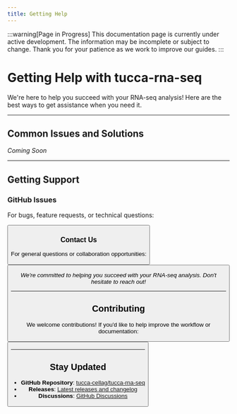 ```yaml
---
title: Getting Help
---
```



:::warning[Page in Progress]
This documentation page is currently under active development. The information
may be incomplete or subject to change. Thank you for your patience as we work
to improve our guides.
:::

# Getting Help with tucca-rna-seq

We're here to help you succeed with your RNA-seq analysis! Here are the
best ways to get assistance when you need it.

---

## Common Issues and Solutions

*Coming Soon*

---

## Getting Support

### GitHub Issues

For bugs, feature requests, or technical questions:

<Button
  label="Open a GitHub Issue"
  link="https://github.com/tucca-cellag/tucca-rna-seq/issues/new/choose"
  variant="primary"
/>

### Contact Us

For general questions or collaboration opportunities:

<Button
  label="Contact the Team"
  link="mailto:benjamin.bromberg@tufts.edu"
  variant="primary"
/>

*We're committed to helping you succeed with your RNA-seq analysis. Don't
hesitate to reach out!*

---

## Contributing

We welcome contributions! If you'd like to help improve the workflow or
documentation:

<Button
  label="Contributing Guidelines"
  link="https://github.com/tucca-cellag/tucca-rna-seq/blob/main/.github/CONTRIBUTING.md"
  variant="info"
/>

---

## Stay Updated

- **GitHub Repository**: [tucca-cellag/tucca-rna-seq](https://github.com/tucca-cellag/tucca-rna-seq)
- **Releases**: [Latest releases and changelog](https://github.com/tucca-cellag/tucca-rna-seq/releases)
- **Discussions**: [GitHub Discussions](https://github.com/tucca-cellag/tucca-rna-seq/discussions)
